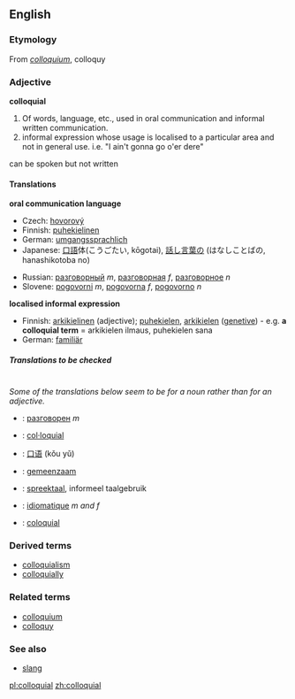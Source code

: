 ==English==

===Etymology===
From {{L.}} ''[[colloquium]]'', colloquy

===Adjective===
'''colloquial'''

#Of words, language, etc., used in oral communication and informal written communication.
#informal expression whose usage is localised to a particular area and not in general use. i.e. "I ain't gonna go o'er dere"
can be spoken but not written

====Translations====
'''oral communication language'''
{{top}}
*Czech: [[hovorový]]
*Finnish: [[puhekielinen]]
*German: [[umgangssprachlich]]
*Japanese: [[口語]]体(こうごたい, kōgotai), [[話し言葉]]の (はなしことばの, hanashikotoba no)
{{mid}}
*Russian: [[разговорный]] ''m'', [[разговорная]] ''f'', [[разговорное]] ''n''
*Slovene: [[pogovorni]] ''m'', [[pogovorna]] ''f'', [[pogovorno]] ''n''
{{bottom}}

'''localised informal expression'''
{{top}}
*Finnish: [[arkikielinen]] (adjective); [[puhekielen]], [[arkikielen]] ([[genetive]]) - e.g. '''a colloquial term''' = arkikielen ilmaus, puhekielen sana
*German: [[familiär]]
{{mid}}
{{bottom}}

=====Translations to be checked=====
<!--Remove this section once all of the translations below have been moved into the tables above.-->
{{checktrans}}<br>

''Some of the translations below seem to be for a noun rather than for an adjective.''
*{{ttbc|Bulgarian}}: [[разговорен]] ''m''
*{{ttbc|Catalan}}: [[col·loquial]]
*{{ttbc|Chinese}}: [[口语]] (kǒu yǔ)
*{{ttbc|Dutch}}: [[gemeenzaam]]
*{{ttbc|Dutch}}: [[spreektaal]], informeel taalgebruik
*{{ttbc|French}}: [[idiomatique]] ''m and f''
*{{ttbc|Spanish}}: [[coloquial]]

===Derived terms===
*[[colloquialism]]
*[[colloquially]]

===Related terms===
*[[colloquium]]
*[[colloquy]]

===See also===
*[[slang]]

[[pl:colloquial]]
[[zh:colloquial]]